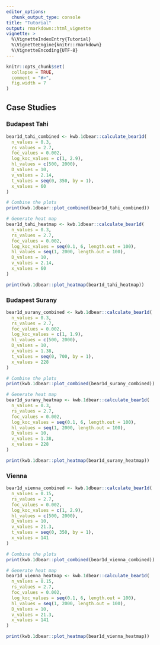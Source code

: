 ```yaml
---
editor_options: 
  chunk_output_type: console
title: "Tutorial"
output: rmarkdown::html_vignette
vignette: >
  %\VignetteIndexEntry{Tutorial}
  %\VignetteEngine{knitr::rmarkdown}
  %\VignetteEncoding{UTF-8}
---
```

  
```r
knitr::opts_chunk$set(
  collapse = TRUE,
  comment = "#>",
  fig.width = 7
)
```

## Case Studies 

### Budapest Tahi

```r
bear1d_tahi_combined <- kwb.1dbear::calculate_bear1d(
  n_values = 0.3,
  rs_values = 2.7,
  foc_values = 0.002,
  log_koc_values = c(1, 2.9),
  hl_values = c(500, 2000),
  D_values = 10,
  v_values = 2.14,
  t_values = seq(0, 350, by = 1),
  x_values = 60
)

# Combine the plots
print(kwb.1dbear::plot_combined(bear1d_tahi_combined))

# Generate heat map
bear1d_tahi_heatmap <- kwb.1dbear::calculate_bear1d(
  n_values = 0.3,
  rs_values = 2.7,
  foc_values = 0.002,
  log_koc_values = seq(0.1, 6, length.out = 100),
  hl_values = seq(1, 2000, length.out = 100),
  D_values = 10,
  v_values = 2.14,
  x_values = 60
)

print(kwb.1dbear::plot_heatmap(bear1d_tahi_heatmap))
```

### Budapest Surany

```r
bear1d_surany_combined <- kwb.1dbear::calculate_bear1d(
  n_values = 0.3,
  rs_values = 2.7,
  foc_values = 0.002,
  log_koc_values = c(1, 1.9),
  hl_values = c(500, 2000),
  D_values = 10,
  v_values = 1.38,
  t_values = seq(0, 700, by = 1),
  x_values = 228
)

# Combine the plots
print(kwb.1dbear::plot_combined(bear1d_surany_combined))

# Generate heat map
bear1d_surany_heatmap <- kwb.1dbear::calculate_bear1d(
  n_values = 0.3,
  rs_values = 2.7,
  foc_values = 0.002,
  log_koc_values = seq(0.1, 6, length.out = 100),
  hl_values = seq(1, 2000, length.out = 100),
  D_values = 10,
  v_values = 1.38,
  x_values = 228
)

print(kwb.1dbear::plot_heatmap(bear1d_surany_heatmap))
```

### Vienna

```r
bear1d_vienna_combined <- kwb.1dbear::calculate_bear1d(
  n_values = 0.15,
  rs_values = 2.7,
  foc_values = 0.002,
  log_koc_values = c(1, 2.9),
  hl_values = c(500, 2000),
  D_values = 10,
  v_values = 21.3,
  t_values = seq(0, 350, by = 1),
  x_values = 141
)

# Combine the plots
print(kwb.1dbear::plot_combined(bear1d_vienna_combined))

# Generate heat map
bear1d_vienna_heatmap <- kwb.1dbear::calculate_bear1d(
  n_values = 0.15,
  rs_values = 2.7,
  foc_values = 0.002,
  log_koc_values = seq(0.1, 6, length.out = 100),
  hl_values = seq(1, 2000, length.out = 100),
  D_values = 10,
  v_values = 21.3,
  x_values = 141
)

print(kwb.1dbear::plot_heatmap(bear1d_vienna_heatmap))
```
